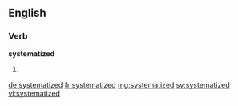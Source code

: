 ==English==

===Verb===
'''systematized'''

# {{past of|systematize}}

[[de:systematized]]
[[fr:systematized]]
[[mg:systematized]]
[[sv:systematized]]
[[vi:systematized]]